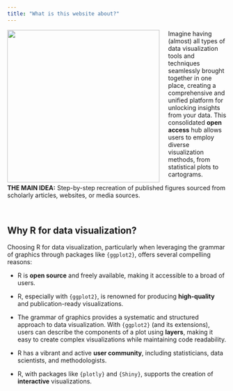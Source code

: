```yaml
---
title: "What is this website about?"
---
```


![](img/pic1.jpg){style="float: left; margin-right: 20px;" fig-align="left" width="350"}


Imagine having (almost) all types of data visualization tools and techniques seamlessly brought together in one place, creating a comprehensive and unified platform for unlocking insights from your data. This consolidated **open access** hub allows users to employ diverse visualization methods, from statistical plots to cartograms. 


**THE MAIN IDEA:** Step-by-step recreation of published figures sourced from scholarly articles, websites, or media sources.

:::{#me}

<br>

## Why R for data visualization?

Choosing R for data visualization, particularly when leveraging the grammar of graphics through packages like `{ggplot2}`, offers several compelling reasons:

- R is **open source** and freely available, making it accessible to a broad of users.

- R, especially with `{ggplot2}`, is renowned for producing **high-quality** and publication-ready visualizations.

- The grammar of graphics provides a systematic and structured approach to data visualization. With `{ggplot2}` (and its extensions), users can describe the components of a plot using **layers**, making it easy to create complex visualizations while maintaining code readability.

- R has a vibrant and active **user community**, including statisticians, data scientists, and methodologists.

-  R, with packages like `{plotly}` and `{Shiny}`, supports the creation of **interactive** visualizations.

:::

